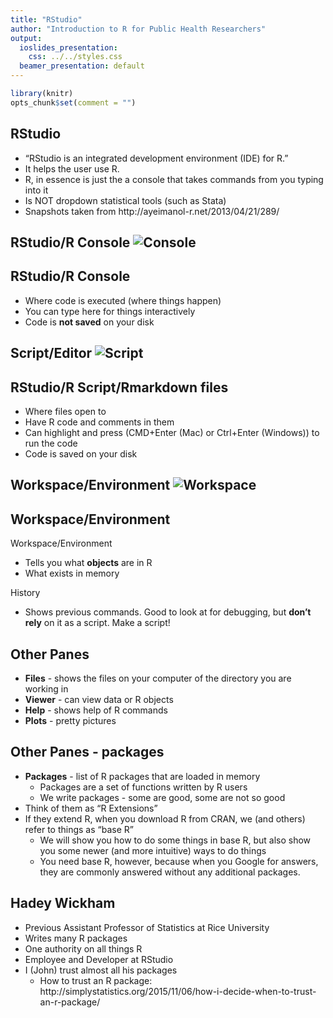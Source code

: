```yaml
---
title: "RStudio"
author: "Introduction to R for Public Health Researchers"
output:
  ioslides_presentation:
    css: ../../styles.css
  beamer_presentation: default
---
```


```r
library(knitr)
opts_chunk$set(comment = "")
```

## RStudio

* "RStudio is an integrated development environment (IDE) for R."
* It helps the user use R.
* R, in essence is just the a console that takes commands from you typing into it
* Is NOT dropdown statistical tools (such as Stata)
* Snapshots taken from http://ayeimanol-r.net/2013/04/21/289/

## RStudio/R Console ![Console](r-rstudio-1-3-console.png)

## RStudio/R Console

* Where code is executed (where things happen)
* You can type here for things interactively
* Code is **not saved** on your disk


## Script/Editor ![Script](r-rstudio-1-3-script.png)

## RStudio/R Script/Rmarkdown files

* Where files open to
* Have R code and comments in them
* Can highlight and press (CMD+Enter (Mac) or Ctrl+Enter (Windows)) to run the code
* Code is saved on your disk

## Workspace/Environment ![Workspace](r-rstudio-1-ggplot-point-2.png)

## Workspace/Environment

Workspace/Environment

* Tells you what **objects** are in R
* What exists in memory

History

* Shows previous commands.  Good to look at for debugging, but **don't rely** on it as a script.  Make a script!

## Other Panes

* **Files** - shows the files on your computer of the directory you are working in
* **Viewer** - can view data or R objects
* **Help** - shows help of R commands
* **Plots** - pretty pictures


## Other Panes - packages

* **Packages** - list of R packages that are loaded in memory
    * Packages are a set of functions written by R users
    * We write packages - some are good, some are not so good
* Think of them as "R Extensions"
* If they extend R, when you download R from CRAN, we (and others) refer to things as "base R"
    * We will show you how to do some things in base R, but also show you some newer (and more intuitive) ways to do things
    * You need base R, however, because when you Google for answers, they are commonly answered without any additional packages.

## Hadey Wickham

* Previous Assistant Professor of Statistics at Rice University
* Writes many R packages
* One authority on all things R
* Employee and Developer at RStudio
* I (John) trust almost all his packages
    * How to trust an R package: http://simplystatistics.org/2015/11/06/how-i-decide-when-to-trust-an-r-package/
